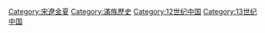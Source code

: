 {{Catnav|頁面分類|历史|各國歷史|中国历史|中国朝代|宋遼金夏}}
{{Catnav|頁面分類|社会|政治|政治制度|政体|帝國|中国朝代|宋遼金夏}}
{{Catnav|頁面分類|社会|政治|朝代|中国朝代|宋遼金夏}}
{{Commonscat|Jin Dynasty (1115-1234)}}
{{Catmore}}

[[Category:宋遼金夏|Category:宋遼金夏]]
[[Category:滿族歷史|Category:滿族歷史]]
[[Category:12世纪中国|Category:12世纪中国]]
[[Category:13世纪中国|Category:13世纪中国]]